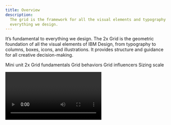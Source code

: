 ```yaml
---
title: Overview
description:
  The grid is the framework for all the visual elements and typography at IBM. It’s fundamental to
  everything we design.
---
```


<PageDescription>

It’s fundamental to everything we design. The 2x Grid is the geometric foundation of all the visual
elements of IBM Design, from typography to columns, boxes, icons, and illustrations. It provides
structure and guidance for all creative decision-making.

</PageDescription>

<AnchorLinks>

<AnchorLink>Mini unit</AnchorLink>
<AnchorLink>2x Grid fundamentals</AnchorLink>
<AnchorLink>Grid behaviors</AnchorLink>
<AnchorLink>Grid influencers</AnchorLink>
<AnchorLink>Sizing scale</AnchorLink>

</AnchorLinks>

<Video title="2x Grid Overview" vimeoId="281513522" />

## Resources

<Row className="resource-card-group">
<Column colMd={4} colLg={4} noGutterSm>
  <ResourceCard
    subTitle="IBM Grid Template"
    href="https://sketch.cloud/s/3a3f3f2d-94d7-4c16-8e2e-88ba80a6382e"
    >
      <MdxIcon name="sketch" />
  </ResourceCard>
</Column>
<Column colLg={4} colMd={4}  noGutterSm>
  <ResourceCard
    subTitle="Elements package: Grid"
    href="https://github.com/carbon-design-system/carbon/tree/v10/packages/grid"
    >

<MdxIcon name="github" />

  </ResourceCard>
</Column>
<Column colLg={4} colMd={4} noGutterSm>
  <ResourceCard
    subTitle="Grid package preview"
    href="https://carbon-elements.netlify.com/grid/examples/preview/"
    >

<MdxIcon name="codesandbox" />

  </ResourceCard>
</Column>
</Row>

<br />

<br />

## Mini unit

The basic unit of 2x Grid geometry is the 8-pixel square mini unit. Multiples of mini units compose
the dimensions of columns, rows, boxes, along with their margins and padding. The mini unit adapts
to your content while maintaining a consistent visual rhythm.

At breakpoint boundaries, mini units divide the screen into a fixed master grid, and multiples of
mini units map to fluid grid column widths and row heights. Fixed boxes are sized in mini units, as
are the fixed dimension of hybrid boxes.

Margin and padding are always applied in fixed mini unit multiples. Boxes are sized by applying a
sizing scale based on either fixed mini units or fluid column widths, along with a core set of
aspect ratios.

<Video title="Mini unit" vimeoId="292608020" />

## 2x Grid fundamentals

The core concept of the 2x Grid is to divide or multiply by two, forming a visual rhythm. Fluid
grids are built by division, whereas fixed grids are built with multiplication. On breakpoint
boundaries, these sizes match. Margins and padding are applied consistently in both cases.

<AnchorLinks small>

<AnchorLink>Columns and rows</AnchorLink>
<AnchorLink>Margins</AnchorLink>
<AnchorLink>Padding</AnchorLink>
<AnchorLink>Gutters</AnchorLink>
<AnchorLink>Breakpoints</AnchorLink>

</AnchorLinks>

### Columns and Rows

Columns and rows create key lines that are essential for visual rhythm, especially for typography.
Construct columns by either dividing a space into a fluid grid, or by tiling fixed boxes in
multiples.

![Columns and rows](/guidelines/2x-grid/Layout_overview_Columns-rows.svg)

#### Fluid grid

A fluid grid divides space by twos. This division is immediately evident in the 2x column structure.
Within a breakpoint, the column count is constant, and unit size scales with screen size. Choose a
column count by starting with one, then divide by two as needed.

#### Fixed grid

A fixed grid starts with a fixed unit size from the sizing scale, then tiles and wraps as needed,
like text. To employ the 2x concept, multiply box sizes by two and mix them together.

When tiling fixed boxes, the column count is not known in advance, but a grid emerges visually due
to the use of a consistent sizing scale. On breakpoint boundaries, fixed sizing scales match column
sizes.

#### Hybrid grid

Hybrid grids are also frequent in practice, and hybrid boxes have properties of both.

#### Decision tree

For dense content, use mini units for further alignment and spatial guidance.

![Columns and rows for dense content](/guidelines/2x-grid/Layout_overview_Columns-rows-light-dense.svg)

### Margins

The margins at the outer edge of the grid are always a fixed size within a breakpoint, even when
columns are fluid. See [breakpoints](#breakpoints) for a table of margin sizes.

![Margins](/guidelines/2x-grid/Layout_overview_Margins.svg)

### Padding

Padding is always a fixed multiple of mini units: 16 pixels at all standard breakpoints. Always
align type to the edge of box padding. Note, some design tools add padding to text boxes by default;
check text box padding and remove it if necessary.

![Padding](/guidelines/2x-grid/Layout_overview_Paddings.svg)

<DoDontRow>
  <DoDont caption="Always place type against the padding.">

![Always place type against the padding.](/guidelines/2x-grid/Layout_overview_Paddings-do.svg)

  </DoDont>
  <DoDont type="dont" caption="Never place type on the padding.">

![Never place type on the padding.](/guidelines/2x-grid/Layout_overview_Paddings-dont.svg)

  </DoDont>
</DoDontRow>

### Gutters

Grid gutters can be absent as shown above, or present as shown below. The margin around each grid
box matches its padding, for a total gutter of 32 pixels. For closely related content, consider a
gutterless grid. Apply gutters when content warrants more separation.

![Gutters](/guidelines/2x-grid/Layout_overview_Gutters.svg)

### Breakpoints

Use this set of standard breakpoints to maintain layout integrity across screen sizes. For best
results, test designs and code at each of these standard breakpoints.

Create custom breakpoints to accommodate special needs, by writing your own media queries and CSS
rules. Refer to the
[grid code package](https://github.com/carbon-design-system/carbon/tree/v10/packages/grid) for more
information.

| Breakpoint | Value (px/rem) | Columns | Size (%) | Size  | Padding | Margin |
| ---------- | -------------- | ------- | -------- | ----- | ------- | ------ |
| Small      | 320 / 20       | 4       | 25%      | 80 px | 16 px   | 0      |
| Medium     | 672 / 42       | 8       | 12.5%    | 80 px | 16 px   | 16 px  |
| Large      | 1056 / 66      | 16      | 6.25%    | 64 px | 16 px   | 16 px  |
| X-Large    | 1312 / 82      | 16      | 6.25%    | 80 px | 16 px   | 16 px  |
| Max        | 1584 / 99      | 16      | 6.25%    | 96 px | 16 px   | 24 px  |

For best results, test designs and code at each of these standard breakpoints.

<Video title="Breakpoints" vimeoId="292015984" />

## Grid behaviors

In user interfaces, screen size is dictated by the device and the user's chosen window size. We may
know content in advance, or the content may be dynamic.

Carefully consider the user's goal for their screen space, particularly when displaying dynamic
content. If a user's goal is to see more items, scale column count by tiling fixed boxes. If a user
wants to see more content within each item, scale boxes and use fixed column counts.

<AnchorLinks small>

<AnchorLink>Fluid columns</AnchorLink>
<AnchorLink>Fixed boxes</AnchorLink>
<AnchorLink>Hybrid boxes</AnchorLink>
<AnchorLink>Key lines</AnchorLink>

</AnchorLinks>

### Fluid columns

Fluid column structures are ideal for editorial content, dashboards, images, video, data
visualizations, etc. In each case, scaling the size of things is more useful to the user than
scaling the number of visible things. In a fluid grid, we divide available width in half to create
columns, repeating as necessary.

At each breakpoint, column count is fixed and column width is a multiple of mini units. Row height
is a multiple of column size, following recommended aspect ratios. Margin and padding are fixed
multiples of mini units. In between breakpoints, actual column width is a percentage of the grid
area, not a mini unit multiple. Content scales fluidly.

<Video title="Fluid grid" vimeoId="292024522" />

### Fixed boxes

A grid can be formed with fixed boxes by arranging tiles in an inline block, icons in toolbars, etc.
Column count grows with browser width. Tiles wrap to the next line, or are sometimes truncated with
an overflow scroll.

<Video title="Fixed boxes" vimeoId="292024183" />

First choose a base size from the [sizing scale](#sizing-scale), then build up each box in multiples
of the base size, following recommended [aspect ratios](#aspect-ratio). A grid emerges when each
tile uses a multiple of a consistent base size. Following this method ensures consistency of tile
sizes, even across products.

### Hybrid boxes

Hybrid boxes have different scaling rules in each dimension, so they do not use aspect ratios. When
a user would resize the browser expecting content to scale in one dimension but not the other, use
hybrid boxes.

Use the [sizing scale](#sizing-scale) to size a fixed dimension. Use column-width multiples to size
a grid-fluid dimension. Aspect ratios do not apply.

<Video title="Hybrid boxes" vimeoId="292025098" />

Here are some common UI behaviors:

| Examples   | Width        | Height          |
| ---------- | ------------ | --------------- |
| Header     | Fluid (Grid) | Fixed (m.u.)    |
| Toolbar    | Fluid (Grid) | Fixed (m.u.)    |
| Side Panel | Fixed        | Fluid (Grid)    |
| Menu       | Fixed        | Fluid (Content) |
| Content    | Fixed        | Fluid (Content) |
| Data Table | Fluid (Grid) | Fluid (Content) |

### Key lines

Regardless of how your grid is built, ensure the overall layout has visible key lines: vertical and
horizontal lines on which multiple objects align.

Horizontal and vertical alignment are equally critical. When present, the eye can follow content
more easily, increasing the perception of visual harmony.

## Grid influencers

Within a design system, layouts often follow a common structure, especially with regard to
navigation. This section covers which of these UI patterns you'll need, where users will expect to
see them on a page, and how they’ll affect the content that lives within the responsive grid.

<AnchorLinks small>

<AnchorLink>Screen regions</AnchorLink>
<AnchorLink>Panel behavior</AnchorLink>

</AnchorLinks>

### Screen regions

In a UI layout, users expect to find certain types of content in certain areas. We call these areas
_screen regions_. It is especially important for these zones to be consistent across devices and
adapt across breakpoints. [Learn more on the Global header pattern page](/patterns/global-header).

![Shell Illustration](/guidelines/2x-grid/Layout_overview_Screen-regions-1.svg)

<Caption>1. Header 2. Global sidenav 3. Local sidenav</Caption>

![Dropdown Illustration](/guidelines/2x-grid/Layout_overview_Screen-regions-2.svg)

<Caption>4. Dropdown menu 5. Content 6. Footer</Caption>

![Dialog Illustration](/guidelines/2x-grid/Layout_overview_Screen-regions-3.svg)

<Caption>7. Dialog</Caption>

### Panel behavior

All vertical panels expand to fill the full height of the browser window.

#### Flexible panels

The flexible panels allow for both collapsed and expanded states. The expanded state of a flexible
Panel is a fixed width that cannot be adjusted by the user. The collapsed Flexible Panel expands
when the user hovers over any portion of it. When flexible panels expand, they either condense both
the content and the grid or they push content beyond the edge of the browser.

<Video title="Flexible panels" vimeoId="292975726" />

<br />
<br />

#### Fixed panels

Fixed panels maintain a static width, cannot be collapsed, and also exist outside of the responsive
grid.

<Video title="Fixed panels" vimeoId="292988292" />

<br />
<br />

#### Floating panels

This panel style floats above the primary content area and does not affect the responsive grid.
Floating panels conceal any UI elements below them and must be dismissible by the user. Inline
menus, dropdowns and tooltips also float.

<Video title="Floating panels" vimeoId="292977039" />

## Sizing scale

We provide a sizing scale for both fixed and fluid sizes. Use it to size content as well as negative
space. Like a type scale, the sizing scale constrains the range of sizes to improve consistency and
rhythm, while still allowing a wide range of sizes. Spacing tokens are used to apply these
relationships consistently across UIs.

<AnchorLinks small>

<AnchorLink>Fixed base unit</AnchorLink>
<AnchorLink>Fluid base unit</AnchorLink>
<AnchorLink>Scaling multiple</AnchorLink>
<AnchorLink>Aspect ratio</AnchorLink>
<AnchorLink>Vertical rhythm</AnchorLink>
<AnchorLink>Components</AnchorLink>

</AnchorLinks>

### Fixed base unit

Use this fixed sizing scale, comprised of select mini unit multiples, when sizing icons, tiling
boxes, and applying vertical margin space.

![Fixed base unit](/guidelines/2x-grid/Layout_overview_Fixed-base-unit.svg)

Choose a size to use as your fixed base unit. Also see the [breakpoints table](#breakpoints).

| Sizing scale (px) | Mini units |
| ----------------- | ---------- |
| 8                 | 1x         |
| 16                | 2x         |
| 24                | 3x         |
| 32                | 4x         |
| 48                | 6x         |
| 64                | 8x         |
| 80                | 10x        |

### Fluid base unit

For fluid grids, the column width is the base unit. Just as a box can span multiple columns, its
height is a multiple of column width. Use cases are leading section in a webpage, divided section
for editorial content, modals, etc. Check out the [breakpoints table](#breakpoints) for pixel
sizings.

![Fluid base unit](/guidelines/2x-grid/Layout_overview_Fluid-base-unit.svg)

### Scaling multiple

After determining your base size, multiply it as needed for each use. For box sizing, apply an
[aspect ratio](#aspect-ratio) too.

<Video title="Scaling multiple" vimeoId="292026497" />

### Aspect ratio

When sizing boxes, constrain dimensions to one of the aspect ratios shown below whenever possible.
Doing so will heighten the perception of unity between products.

Choose an aspect ratio from the table, then multiply the base unit in each dimension as needed to
set width and height, maintaining the ratio in either portrait or landscape.

| Aspect ratios                 |     |
| ----------------------------- | --- |
| 1:1, 2:1, 2:3, 3:2, 4:3, 16:9 |     |

For example, to size a fluid box with a 2:1 landscape aspect ratio, you could span 4 columns in
width and 2 column-widths of height. To size a fixed box with the same aspect ratio, you could start
with an 80 pixel base unit, then multiply it by 4 in width and 2 in height, for a fixed box size of
320 by 160.

![aspect ratio](/guidelines/2x-grid/Layout_overview_Aspect-ratio.svg)

### Vertical rhythm

Use the fixed sizing scale to set vertical spacing between sections, by adding it to the top or
bottom margin of a box:

<Video title="Vertical rhythm" vimeoId="292028388" />

<DoDontRow>
  <DoDont
    caption="Mini unit is the guide when needed. Spacer snaps to the text box and does not necessarily need to snap to the mini unit.">

![Mini unit is the guide when needed. Spacer snaps to the text box and does not necessarily need to snap to the mini unit.](/guidelines/2x-grid/Layout_overview_Visual-rhythm-do.svg)

  </DoDont>
  <DoDont type="dont" caption="In Sketch, always use “Auto” in alignment to ensure the text box is fitting with the content. Spacer snaps to the text box.">

![Always use “Auto” in alignment to ensure the text box is fitting with the content. Spacer snaps to the text box.](/guidelines/2x-grid/Layout_overview_Visual-rhythm-dont.svg)

  </DoDont>
</DoDontRow>

### Components

Components can be sized like other boxes: either fixed or fluid, and often hybrid, with fixed height
and fluid width. When interior space within a component is cramped, use the minor sizing scale:

When multiple components adhere to the same scale, grid relationships naturally emerge. For example,
vertically aligning form fields such as checkboxes and radio buttons produces a grid effect when
interior spacing is consistent.

<Video title="Components" vimeoId="292028752" />
